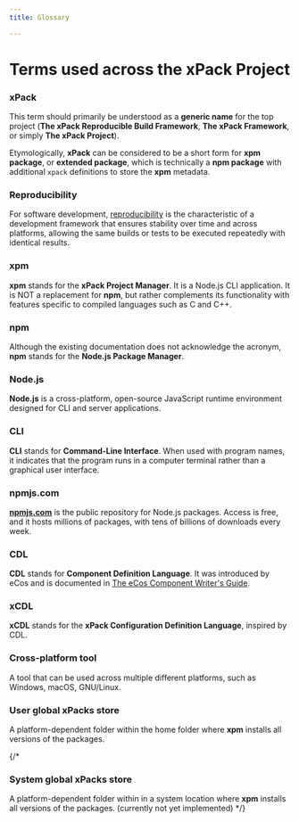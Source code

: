 ```yaml
---
title: Glossary

---
```


# Terms used across the xPack Project

### xPack

This term should primarily be understood as a **generic name** for
the top project (**The xPack Reproducible Build Framework**,
**The xPack Framework**, or simply **The xPack Project**).

Etymologically, **xPack** can be considered to be a short form
for **xpm package**, or **extended package**, which is technically
a **npm package** with additional
`xpack` definitions to store the **xpm** metadata.

### Reproducibility

For software development,
[reproducibility](https://en.wikipedia.org/wiki/Reproducibility)
is the characteristic of a development framework that ensures stability
over time and across platforms, allowing the same builds or tests to be
executed repeatedly with identical results.

### xpm

**xpm** stands for the **xPack Project Manager**. It is a Node.js CLI
application. It is NOT a replacement for **npm**, but rather complements its
functionality with features specific to
compiled languages such as C and C++.

### npm

Although the existing documentation does not acknowledge the acronym, **npm**
stands for the **Node.js Package Manager**.

### Node.js

**Node.js** is a cross-platform, open-source JavaScript runtime
environment designed for CLI and server applications.

### CLI

**CLI** stands for **Command-Line Interface**. When used with
program names, it indicates that the program runs in a computer terminal
rather than a graphical user interface.

### npmjs.com

**[npmjs.com](https://npmjs.com)** is the public repository for Node.js
packages. Access is free, and it hosts millions of packages, with
tens of billions of downloads every week.

### CDL

**CDL** stands for **Component Definition Language**. It was introduced
by eCos and is documented in
[The eCos Component Writer's Guide](http://ecos.sourceware.org/docs-3.0/cdl-guide/cdl-guide.html).

### xCDL

**xCDL** stands for the **xPack Configuration Definition Language**,
inspired by CDL.

### Cross-platform tool

A tool that can be used across multiple different platforms, such as Windows,
macOS, GNU/Linux.

### User global xPacks store

A platform-dependent folder within the home folder where **xpm** installs
all versions of the packages.

{/*
### System global xPacks store

A platform-dependent folder within in a system location where **xpm** installs
all versions of the packages. (currently not yet implemented)
*/}
